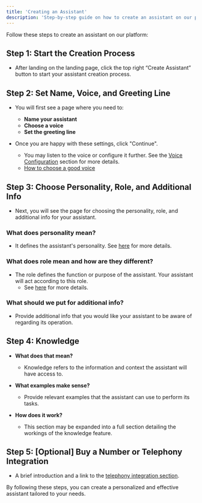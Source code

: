 ```yaml
---
title: 'Creating an Assistant'
description: 'Step-by-step guide on how to create an assistant on our platform'
---
```


Follow these steps to create an assistant on our platform:

## Step 1: Start the Creation Process
- After landing on the landing page, click the top right “Create Assistant” button to start your assistant creation process.

## Step 2: Set Name, Voice, and Greeting Line
- You will first see a page where you need to:
  - **Name your assistant**
  - **Choose a voice**
  - **Set the greeting line**

- Once you are happy with these settings, click "Continue".
  - You may listen to the voice or configure it further. See the [Voice Configuration](/voice/introduction) section for more details.
  - [How to choose a good voice](/voice/what-is-good-voice)

## Step 3: Choose Personality, Role, and Additional Info
- Next, you will see the page for choosing the personality, role, and additional info for your assistant.

### What does personality mean?
- It defines the assistant's personality. See [here](/agent-settings/about) for more details.

### What does role mean and how are they different?
- The role defines the function or purpose of the assistant. Your assistant will act according to this role.
  - See [here](/agent-settings/about) for more details.

### What should we put for additional info?
- Provide additional info that you would like your assistant to be aware of regarding its operation.

## Step 4: Knowledge
- **What does that mean?**
  - Knowledge refers to the information and context the assistant will have access to.

- **What examples make sense?**
  - Provide relevant examples that the assistant can use to perform its tasks.

- **How does it work?**
  - This section may be expanded into a full section detailing the workings of the knowledge feature.

## Step 5: [Optional] Buy a Number or Telephony Integration
- A brief introduction and a link to the [telephony integration section](/telephony/introduction).

By following these steps, you can create a personalized and effective assistant tailored to your needs.
